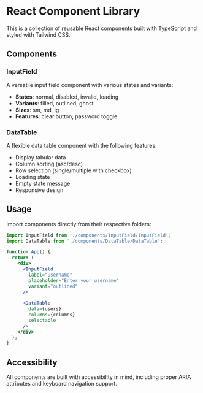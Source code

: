 
<Meta title="Introduction" />

# React Component Library

This is a collection of reusable React components built with TypeScript and styled with Tailwind CSS.

## Components

### InputField

A versatile input field component with various states and variants:

- **States**: normal, disabled, invalid, loading
- **Variants**: filled, outlined, ghost
- **Sizes**: sm, md, lg
- **Features**: clear button, password toggle

### DataTable

A flexible data table component with the following features:

- Display tabular data
- Column sorting (asc/desc)
- Row selection (single/multiple with checkbox)
- Loading state
- Empty state message
- Responsive design

## Usage

Import components directly from their respective folders:

```jsx
import InputField from './components/InputField/InputField';
import DataTable from './components/DataTable/DataTable';

function App() {
  return (
    <div>
      <InputField 
        label="Username" 
        placeholder="Enter your username" 
        variant="outlined" 
      />
      
      <DataTable 
        data={users} 
        columns={columns} 
        selectable 
      />
    </div>
  );
}
```

## Accessibility

All components are built with accessibility in mind, including proper ARIA attributes and keyboard navigation support.